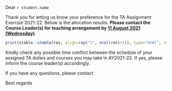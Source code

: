 Dear `r student.name`
 
Thank you for letting us know your preference for the TA Assignment Exercise 2021-22. Below is the allocation results. **Please contact the Course Leader(s) for teaching arrangement by <u>11 August 2021 (Wednesday)</u>**.

```r
print(xtable::xtable(res, align=rep("l", ncol(res)+1)), type="html", include.rownames=F, html.table.attributes ="border=1")
```

Kindly check any possible time conflict between the schedule of your assigned TA duties and courses you may take in AY2021-22.  If yes, please inform the course leader(s) accordingly.

If you have any questions, please contact


Best regards  

